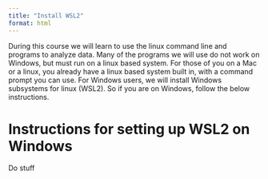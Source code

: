 ```yaml
---
title: "Install WSL2"
format: html
---
```


During this course we will learn to use the linux command line and programs to analyze data. Many of the programs we will use do not work on Windows, but must run on a linux based system. For those of you on a Mac or a linux, you already have a linux based system built in, with a command prompt you can use. For Windows users, we will install Windows subsystems for linux (WSL2). So if you are on Windows, follow the below instructions.

# Instructions for setting up WSL2 on Windows

Do stuff